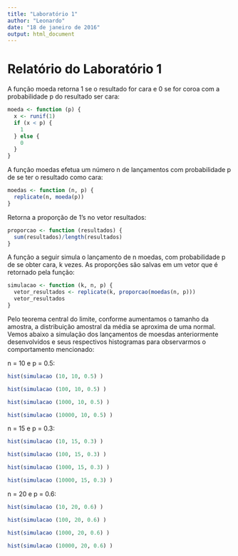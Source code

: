 ```yaml
---
title: "Laboratório 1"
author: "Leonardo"
date: "18 de janeiro de 2016"
output: html_document
---
```


# Relatório do Laboratório 1

A função moeda retorna 1 se o resultado for cara e 0 se for coroa com a probabilidade p do resultado ser cara:

```r
moeda <- function (p) {
  x <- runif(1)
  if (x < p) {
    1
  } else {
    0
  }
}
```

A função moedas efetua um número n de lançamentos com probabilidade p de se ter o resultado como cara:

```r
moedas <- function (n, p) {
  replicate(n, moeda(p))
}
```

Retorna a proporção de 1's no vetor resultados:

```r
proporcao <- function (resultados) {
  sum(resultados)/length(resultados)
}
```

A função a seguir simula o lançamento de n moedas, com probabilidade p de se obter cara, k vezes. As proporções são salvas em um vetor que é retornado pela função:

```r
simulacao <- function (k, n, p) {
  vetor_resultados <- replicate(k, proporcao(moedas(n, p)))
  vetor_resultados
}

```

Pelo teorema central do limite, conforme aumentamos o tamanho da amostra, a distribuição amostral da média se aproxima de uma normal. Vemos abaixo a simulação dos lançamentos de moesdas anteriormente desenvolvidos e seus respectivos histogramas para observarmos o comportamento mencionado:

n = 10 e p = 0.5:

```r
hist(simulacao (10, 10, 0.5) )
```

```r
hist(simulacao (100, 10, 0.5) )
```

```r
hist(simulacao (1000, 10, 0.5) )
```

```r
hist(simulacao (10000, 10, 0.5) )
```

n = 15 e p = 0.3:

```r
hist(simulacao (10, 15, 0.3) )
```

```r
hist(simulacao (100, 15, 0.3) )
```

```r
hist(simulacao (1000, 15, 0.3) )
```

```r
hist(simulacao (10000, 15, 0.3) )
```

n = 20 e p = 0.6:

```r
hist(simulacao (10, 20, 0.6) )
```

```r
hist(simulacao (100, 20, 0.6) )
```

```r
hist(simulacao (1000, 20, 0.6) )
```

```r
hist(simulacao (10000, 20, 0.6) )
```

